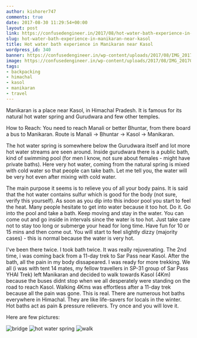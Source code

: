 ```yaml
---
author: kishorer747
comments: true
date: 2017-08-30 11:29:54+00:00
layout: post
link: https://confusedengineer.in/2017/08/hot-water-bath-experience-in-manikaran-near-kasol/
slug: hot-water-bath-experience-in-manikaran-near-kasol
title: Hot water bath experience in Manikaran near Kasol
wordpress_id: 340
banner: https://confusedengineer.in/wp-content/uploads/2017/08/IMG_20170613_112622.jpg
image: https://confusedengineer.in/wp-content/uploads/2017/08/IMG_20170613_112622.jpg
tags:
- backpacking
- himachal
- kasol
- manikaran
- travel
---
```


Manikaran is a place near Kasol, in Himachal Pradesh. It is famous for its natural hot water spring and Gurudwara and few other temples.

How to Reach: You need to reach Manali or better Bhuntar, from there board a bus to Manikaran. Route is Manali -> Bhuntar -> Kasol -> Manikaran.

The hot water spring is somewhere below the Gurudwara itself and lot more hot water streams are seen around. Inside gurudwara there is a public bath, kind of swimming pool (for men I know, not sure about females - might have private baths).
Here very hot water, coming from the natural spring is mixed with cold water so that people can take bath. Let me tell you, the water will be very hot even after mixing with cold water. 

The main purpose it seems is to relieve you of all your body pains.
It is said that the hot water contains sulfur which is good for the body (not sure, verify this yourself). As soon as you dip into this indoor pool you start to feel the heat. Many people hesitate to get into water because it too hot.
Do it. Go into the pool and take a bath. Keep moving and stay in the water. You can come out and go inside in intervals since the water is too hot. Just take care not to stay too long or submerge your head for long time.
Have fun for 10 or 15 mins and then come out. You will start to feel slightly dizzy (majority cases) - this is normal because the water is very hot.

I've been there twice. I took bath twice. It was really rejuvenating. The 2nd time, i was coming back from a 11-day trek to Sar Pass near Kasol. After the bath, all the pain in my body dissapeared. I was ready for more trekking.
We all (i was with tent 14 mates, my fellow travellers in SP-31 group of Sar Pass YHAI Trek) left Manikaran and decided to walk towards Kasol (4Km) because the buses didnt stop when we all desperately were standing on the road to reach Kasol.
Walking 4Kms was effortless after a 11-day trek because all the pain was gone.
This is real. There are numerous hot baths everywhere in Himachal. They are like life-savers for locals in the winter. Hot baths act as pain & pressure relievers. Try once and you will love it.

Here are few pictures:

![bridge ](./bridge.jpg)
![hot water spring ](./water.jpg)
![walk ](./walk.jpg)
